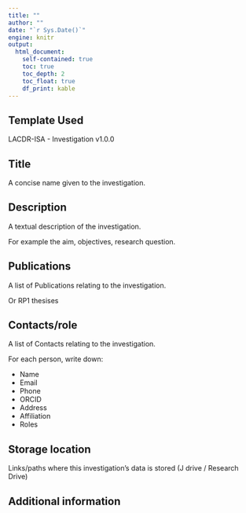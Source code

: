 ```yaml
---
title: ""
author: ""
date: "`r Sys.Date()`"
engine: knitr
output:   
  html_document:
    self-contained: true
    toc: true
    toc_depth: 2
    toc_float: true
    df_print: kable
---
```


## Template Used

LACDR-ISA - Investigation v1.0.0

## Title

A concise name given to the investigation.

## Description

A textual description of the investigation.

For example the aim, objectives, research question.

## Publications

A list of Publications relating to the investigation.

Or RP1 thesises

## Contacts/role

A list of Contacts relating to the investigation.

For each person, write down:

-   Name
-   Email
-   Phone
-   ORCID
-   Address
-   Affiliation
-   Roles

## Storage location

Links/paths where this investigation's data is stored (J drive / Research Drive)

## Additional information
